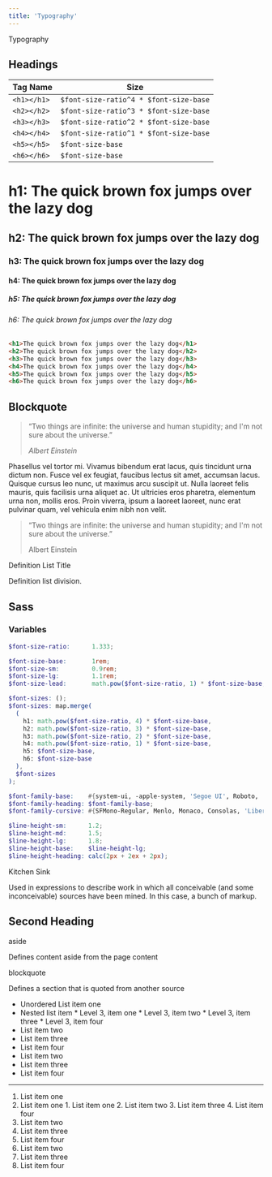 ```yaml
---
title: 'Typography'
---
```


Typography 

## Headings

| Tag Name        | Size                                       |
| --------------- | ------------------------------------------ |
| ```<h1></h1>``` | ```$font-size-ratio^4 * $font-size-base``` |
| ```<h2></h2>``` | ```$font-size-ratio^3 * $font-size-base``` |
| ```<h3></h3>``` | ```$font-size-ratio^2 * $font-size-base``` |
| ```<h4></h4>``` | ```$font-size-ratio^1 * $font-size-base``` |
| ```<h5></h5>``` | ```$font-size-base```                      |
| ```<h6></h6>``` | ```$font-size-base```                      |

<Preview>
  <h1 className="preview-heading">h1: The quick brown fox jumps over the lazy dog</h1>
  <h2 className="preview-heading">h2: The quick brown fox jumps over the lazy dog</h2>
  <h3 className="preview-heading">h3: The quick brown fox jumps over the lazy dog</h3>
  <h4 className="preview-heading">h4: The quick brown fox jumps over the lazy dog</h4>
  <h5 className="preview-heading">h5: The quick brown fox jumps over the lazy dog</h5>
  <h6 className="preview-heading">h6: The quick brown fox jumps over the lazy dog</h6>
</Preview>

```html
<h1>The quick brown fox jumps over the lazy dog</h1>
<h2>The quick brown fox jumps over the lazy dog</h2>
<h3>The quick brown fox jumps over the lazy dog</h3>
<h4>The quick brown fox jumps over the lazy dog</h4>
<h5>The quick brown fox jumps over the lazy dog</h5>
<h6>The quick brown fox jumps over the lazy dog</h6>
```

## Blockquote

<Preview>
  <blockquote>
    <p>“Two things are infinite: the universe and human stupidity; and I'm not sure about the universe.”</p>
    <cite>Albert Einstein</cite>
  </blockquote>
</Preview>

Phasellus vel tortor mi. Vivamus bibendum erat lacus, quis tincidunt urna dictum non. Fusce vel ex feugiat, faucibus lectus sit amet, accumsan lacus. Quisque cursus leo nunc, ut maximus arcu suscipit ut. Nulla laoreet felis mauris, quis facilisis urna aliquet ac. Ut ultricies eros pharetra, elementum urna non, mollis eros. Proin viverra, ipsum a laoreet laoreet, nunc erat pulvinar quam, vel vehicula enim nibh non velit.

> “Two things are infinite: the universe and human stupidity; and I'm not sure about the universe.”
> 
> Albert Einstein

Definition List Title

Definition list division.

## Sass

### Variables

```scss
$font-size-ratio:      1.333;

$font-size-base:       1rem;
$font-size-sm:         0.9rem;
$font-size-lg:         1.1rem;
$font-size-lead:       math.pow($font-size-ratio, 1) * $font-size-base;

$font-sizes: ();
$font-sizes: map.merge(
  (
    h1: math.pow($font-size-ratio, 4) * $font-size-base,
    h2: math.pow($font-size-ratio, 3) * $font-size-base,
    h3: math.pow($font-size-ratio, 2) * $font-size-base,
    h4: math.pow($font-size-ratio, 1) * $font-size-base,
    h5: $font-size-base,
    h6: $font-size-base
  ),
  $font-sizes
);

$font-family-base:    #{system-ui, -apple-system, 'Segoe UI', Roboto, 'Helvetica Neue', Arial, 'Noto Sans', 'Liberation Sans', sans-serif, 'Apple Color Emoji', 'Segoe UI Emoji', 'Segoe UI Symbol', 'Noto Color Emoji'};
$font-family-heading: $font-family-base;
$font-family-cursive: #{SFMono-Regular, Menlo, Monaco, Consolas, 'Liberation Mono', 'Courier New', monospace};

$line-height-sm:      1.2;
$line-height-md:      1.5;
$line-height-lg:      1.8;
$line-height-base:    $line-height-lg;
$line-height-heading: calc(2px + 2ex + 2px);
```

Kitchen Sink

Used in expressions to describe work in which all conceivable (and some inconceivable) sources have been mined. In this case, a bunch of markup.

## Second Heading

aside

Defines content aside from the page content

blockquote

Defines a section that is quoted from another source

*   Unordered List item one
  *   Nested list item
    *   Level 3, item one
    *   Level 3, item two
    *   Level 3, item three
    *   Level 3, item four
  *   List item two
  *   List item three
  *   List item four
*   List item two
*   List item three
*   List item four

* * *

1.  List item one
  1.  List item one
    1.  List item one
    2.  List item two
    3.  List item three
    4.  List item four
  2.  List item two
  3.  List item three
  4.  List item four
2.  List item two
3.  List item three
4.  List item four
